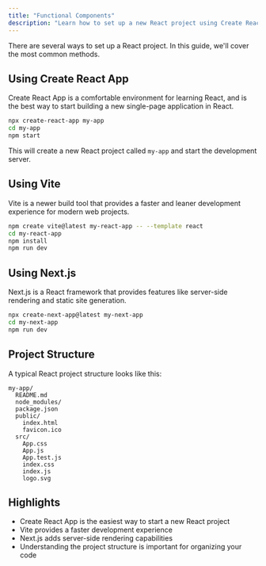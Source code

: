 ```yaml
---
title: "Functional Components"
description: "Learn how to set up a new React project using Create React App and other tools"
---
```


There are several ways to set up a React project. In this guide, we'll cover the most common methods.

## Using Create React App

Create React App is a comfortable environment for learning React, and is the best way to start building a new single-page application in React.

```bash
npx create-react-app my-app
cd my-app
npm start
```

This will create a new React project called `my-app` and start the development server.

## Using Vite

Vite is a newer build tool that provides a faster and leaner development experience for modern web projects.

```bash
npm create vite@latest my-react-app -- --template react
cd my-react-app
npm install
npm run dev
```

## Using Next.js

Next.js is a React framework that provides features like server-side rendering and static site generation.

```bash
npx create-next-app@latest my-next-app
cd my-next-app
npm run dev
```

## Project Structure

A typical React project structure looks like this:

```
my-app/
  README.md
  node_modules/
  package.json
  public/
    index.html
    favicon.ico
  src/
    App.css
    App.js
    App.test.js
    index.css
    index.js
    logo.svg
```

## Highlights

- Create React App is the easiest way to start a new React project
- Vite provides a faster development experience
- Next.js adds server-side rendering capabilities
- Understanding the project structure is important for organizing your code
